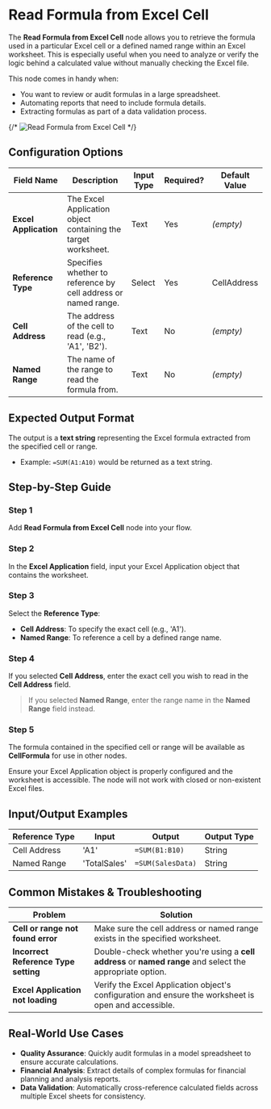 
# Read Formula from Excel Cell

The **Read Formula from Excel Cell** node allows you to retrieve the formula used in a particular Excel cell or a defined named range within an Excel worksheet. This is especially useful when you need to analyze or verify the logic behind a calculated value without manually checking the Excel file.

This node comes in handy when:

- You want to review or audit formulas in a large spreadsheet.
- Automating reports that need to include formula details.
- Extracting formulas as part of a data validation process.

{/* ![Read Formula from Excel Cell](./read-formula-from-excel-cell.png) */}

## Configuration Options

| Field Name            | Description                                                    | Input Type | Required? | Default Value |
| --------------------- | -------------------------------------------------------------- | ---------- | --------- | ------------- |
| **Excel Application** | The Excel Application object containing the target worksheet.  | Text       | Yes       | _(empty)_     |
| **Reference Type**    | Specifies whether to reference by cell address or named range. | Select     | Yes       | CellAddress   |
| **Cell Address**      | The address of the cell to read (e.g., 'A1', 'B2').            | Text       | No        | _(empty)_     |
| **Named Range**       | The name of the range to read the formula from.                | Text       | No        | _(empty)_     |

## Expected Output Format

The output is a **text string** representing the Excel formula extracted from the specified cell or range.

- Example: `=SUM(A1:A10)` would be returned as a text string.

## Step-by-Step Guide

<Steps>

### Step 1

Add **Read Formula from Excel Cell** node into your flow.

### Step 2

In the **Excel Application** field, input your Excel Application object that contains the worksheet.

### Step 3

Select the **Reference Type**:

- **Cell Address**: To specify the exact cell (e.g., 'A1').
- **Named Range**: To reference a cell by a defined range name.

### Step 4

If you selected **Cell Address**, enter the exact cell you wish to read in the **Cell Address** field.

> If you selected **Named Range**, enter the range name in the **Named Range** field instead.

### Step 5

The formula contained in the specified cell or range will be available as **CellFormula** for use in other nodes.

</Steps>

<Callout type="info" title="Tip">
  Ensure your Excel Application object is properly configured and the worksheet
  is accessible. The node will not work with closed or non-existent Excel files.
</Callout>

## Input/Output Examples

| Reference Type | Input        | Output            | Output Type |
| -------------- | ------------ | ----------------- | ----------- |
| Cell Address   | 'A1'         | `=SUM(B1:B10)`    | String      |
| Named Range    | 'TotalSales' | `=SUM(SalesData)` | String      |

## Common Mistakes & Troubleshooting

| Problem                              | Solution                                                                                                   |
| ------------------------------------ | ---------------------------------------------------------------------------------------------------------- |
| **Cell or range not found error**    | Make sure the cell address or named range exists in the specified worksheet.                               |
| **Incorrect Reference Type setting** | Double-check whether you're using a **cell address** or **named range** and select the appropriate option. |
| **Excel Application not loading**    | Verify the Excel Application object's configuration and ensure the worksheet is open and accessible.       |

## Real-World Use Cases

- **Quality Assurance**: Quickly audit formulas in a model spreadsheet to ensure accurate calculations.
- **Financial Analysis**: Extract details of complex formulas for financial planning and analysis reports.
- **Data Validation**: Automatically cross-reference calculated fields across multiple Excel sheets for consistency.
